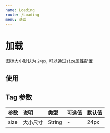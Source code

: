 ```yaml
---
name: Loading
route: /Loading
menu: 基础
---
```




# 加载

图标大小默认为 `24px`, 可以通过`size`属性配置 

## 使用
<Playground>
  <Loading />
  <Loading size='28px'/>
  <Loading size="40px"/>
</Playground>

## Tag 参数
| 参数 | 说明 | 类型 | 可选值 | 默认值 |
| :--- | :--- | :---- | :--- | :---- |
| size | 大小尺寸 | String  | - |  24px